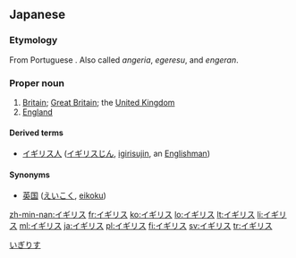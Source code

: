 ==Japanese==

===Etymology===

From Portuguese {{term|inglês}}. Also called ''angeria'', ''egeresu'', and ''engeran''.

===Proper noun===
{{ja-pos|ka|proper|rom=igirisu|kyu=英吉利|hidx=いぎりす}}

# [[Britain]]; [[Great Britain]]; the [[United Kingdom]]
# [[England]]

====Derived terms====
* [[イギリス人]] ([[イギリスじん]], [[igirisujin]], an [[Englishman]])

====Synonyms====
* [[英国]] ([[えいこく]], [[eikoku]])

[[Category:ja:Countries|いぎりす]]

[[zh-min-nan:イギリス]]
[[fr:イギリス]]
[[ko:イギリス]]
[[lo:イギリス]]
[[lt:イギリス]]
[[li:イギリス]]
[[ml:イギリス]]
[[ja:イギリス]]
[[pl:イギリス]]
[[fi:イギリス]]
[[sv:イギリス]]
[[tr:イギリス]]